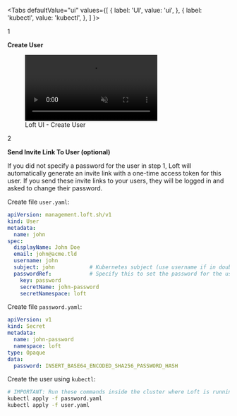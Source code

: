 
<Tabs
  defaultValue="ui"
  values={[
    { label: 'UI', value: 'ui', },
    { label: 'kubectl', value: 'kubectl', },
  ]
}>
<TabItem value="ui">

<Step>1</Step>

**Create User**

<figure class="frame">
  <video controls loop autoplay="true" muted>
    <source src="/docs/media/v1/ui/auth/create-user.mp4" type="video/mp4" />
  </video>
  <figcaption>Loft UI - Create User</figcaption>
</figure>


<Step>2</Step>

**Send Invite Link To User (optional)**

If you did not specify a password for the user in step 1, Loft will automatically generate an invite link with a one-time access token for this user. If you send these invite links to your users, they will be logged in and asked to change their password.

</TabItem>
<TabItem value="kubectl">

Create file `user.yaml`:
```yaml
apiVersion: management.loft.sh/v1
kind: User
metadata:
  name: john
spec:
  displayName: John Doe
  email: john@acme.tld
  username: john
  subject: john           # Kubernetes subject (use username if in doubt)
  passwordRef:            # Specify this to set the password for the user
    key: password
    secretName: john-password
    secretNamespace: loft
```

Create file `password.yaml`:
```yaml
apiVersion: v1
kind: Secret
metadata:
  name: john-password
  namespace: loft
type: Opaque
data:
  password: INSERT_BASE64_ENCODED_SHA256_PASSWORD_HASH
```

Create the user using `kubectl`:
```bash
# IMPORTANT: Run these commands inside the cluster where Loft is running
kubectl apply -f password.yaml
kubectl apply -f user.yaml
```

</TabItem>
</Tabs>
